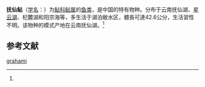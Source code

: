 {{Speciesbox
| name = 抚仙鲇
| status = NE
| status_system = IUCN3.1
| image = 
| genus = Silurus
| species = grahami
| authority = (Regan, 1907)<ref name='id6570'>{{cite web| url =http://www.bioinfo.cn/db05/BjdwSpecies.php?action=view&id=6570| title =抚仙鲇| work =《中国动物物种编目数据库》| publisher =中国科学院微生物研究所| author =中国科学院动物研究所| accessdate =2009-04-11| deadurl =yes| archiveurl =https://web.archive.org/web/20160305054338/http://www.bioinfo.cn/db05/BjdwSpecies.php?action=view&id=6570| archivedate =2016-03-05}}</ref>
| synonyms = *''Parasilurus grahami'',Regan, 1907
*''Silurus mento grahami'',Regan, 1907
}}

'''抚仙鲇'''（[[学名|学名]]：{{lang|la|''Silurus grahami''}}）为[[鲇科|鲇科]][[鲇属|鲇属]]的[[鱼类|鱼类]]，是中国的特有物种。分布于云南抚仙湖、[[星云湖|星云湖]]、杞麓湖和阳宗海等，多生活于湖泊敝水区，體長可達42.6公分，生活習性不明。该物种的模式产地在云南抚仙湖。<ref name='id6570'/>

== 参考文献 ==
{{reflist}}

{{Wikispecies|Silurus grahami}}
{{Taxonbar|from=Q3756084}}

[[Category:鯰屬|grahami]]


{{鯰形目小作品}}